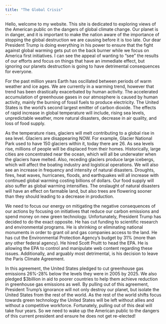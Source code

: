```yaml
---
title: "The Global Crisis"
---
```


Hello, welcome to my website. This site is dedicated to exploring views of the American public on the dangers of global climate change.  Our planet is in danger, and it is important to make the nation aware of the importance of stopping the global destruction we are causing before it is too late. Our dear President Trump is doing everything in his power to ensure that the fight against global warming gets put on the back burner while we focus on America first initiatives. I can see the appeal of wanting to "see" the results of our efforts and focus on things that have an immediate effect, but ignoring our planets destruction is going to have detrimental consequences for everyone. 

For the past million years Earth has oscillated between periods of warm weather and ice ages. We are currently in a warming trend, however that trend has been drastically exacerbated by human activity. The accelerated accumulation of greenhouse gases in our atmosphere is caused by human activity, mainly the burning of fossil fuels to produce electricity. The United States is the world's second largest emitter of carbon dioxide. The effects of rapid increase in global temperature will include, rising sea levels, unpredictable weather, more natural disasters, decrease in air quality, and loss of food supply. 

As the temperature rises, glaciers will melt contributing to a global rise in sea level. Glaciers are disappearing NOW. For example, Glacier National Park used to have 150 glaciers within it, today there are 26. As sea levels rise, millions of people will be displaced from their homes. Historically, large cities are concentrated near the ocean, which will all be underwater when the glaciers have melted. Also, receding glaciers produce large icebergs, which will affect the boating industry and logistical operations. We will also see an increase in frequency and intensity of natural disasters. Droughts, fires, heat waves, hurricanes, floods, and earthquakes will all increase with continued global warming costing billions of dollars. Our food supply will also suffer as global warming intensifies. The onslaught of natural disasters will have an effect on farmable land, but also trees are flowering sooner than they should leading to a decrease in production. 

We need to focus our energy on mitigating the negative consequences of our actions by focusing on initiatives that reduce our carbon emissions and spend money on new green technology. Unfortunately, President Trump has decided to do the exact opposite. He has cut funding to scientific research and environmental programs. He is shrinking or eliminating national monuments in order to grant oil and gas companies access to the land. He has cut the Environmental Protection Agency's budget by 31% (more than any other federal agency). He hired Scott Pruitt to head the EPA. He is allowing the EPA to control and manipulate web content regarding these issues. Additionally, and arguably most detrimental, is his decision to leave the Paris Climate Agreement. 

In this agreement, the United States pledged to cut greenhouse gas emissions 26%-28% below the levels they were in 2005 by 2025. We also pledged $3billion in aid to poorer countries to help them achieve reduction in greenhouse gas emissions as well. By pulling out of this agreement, President Trump's ignorance will not only destroy our planet, but isolate the United States from the rest of the world. As the rest of the world shifts focus towards green technology the United States will be left without allies and without a competitive workforce. Fortunately, pulling out of this deal will take four years. So we need to wake up the American public to the dangers of this current president and ensure he does not get re-elected! 
